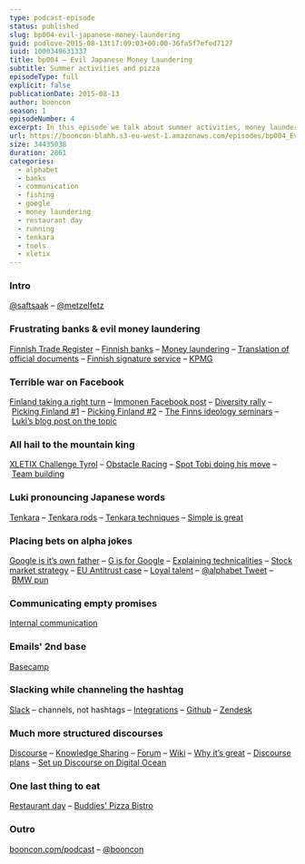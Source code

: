 ```yaml
---
type: podcast-episode
status: published
slug: bp004-evil-japanese-money-laundering
guid: podlove-2015-08-13t17:09:03+00:00-36fa5f7efed7127
iuid: 1000349631337
title: bp004 – Evil Japanese Money Laundering
subtitle: Summer activities and pizza
episodeType: full
explicit: false
publicationDate: 2015-08-13
author: booncon
season: 1
episodeNumber: 4
excerpt: In this episode we talk about summer activities, money laundering, alpha bets and communication tools. And pizza.
url: https://booncon-blahh.s3-eu-west-1.amazonaws.com/episodes/bp004_EvilJapaneseMoneyLaundering.mp3
size: 34435038
duration: 2861
categories:
  - alphabet
  - banks
  - communication
  - fishing
  - google
  - money laundering
  - restaurant day
  - running
  - tenkara
  - tools
  - xletix
---
```


### Intro

[@saftsaak](https://twitter.com/saftsaak) – [@metzelfetz](https://twitter.com/metzelfetz)

### Frustrating banks & evil money laundering

[Finnish Trade Register](https://virre.prh.fi/novus/home?userLang=en) – [Finnish banks](https://en.wikipedia.org/wiki/List_of_banks_in_Finland) – [Money laundering](https://en.wikipedia.org/wiki/Money_laundering) – [Translation of official documents](http://www.notaatio.fi/) – [Finnish signature service](https://www.suomi.fi/suomifi/english/eservices/electronic_identification_and_digital_signature/logging_in_with_bank_identifiers/index.html) – [KPMG](https://www.kpmg.com/)

### Terrible war on Facebook

[Finland taking a right turn](https://booncon.com/podcast/bp003-travellers/#t=1:16:48.277) – [Immonen Facebook post](http://yle.fi/uutiset/finnish_mp_calls_for_fight_against_nightmare_of_multiculturalism_no_comment_from_party_leadership/8182155) – [Diversity rally](http://yle.fi/uutiset/diversity_rally_gathers_15000_in_helsinki/8188896) – [Picking Finland #1](http://boonconic.com/our-helsinki/) – [Picking Finland #2](http://boonconic.com/its-business-time/) – [The Finns ideology seminars](http://yle.fi/uutiset/finns_party_to_arrange_ideology_seminars/8212200) – [Luki’s blog post on the topic](http://boonconic.com/thoughts-on-multiculturalism-and-why-it-matters/)

### All hail to the mountain king

[XLETIX Challenge Tyrol](http://de.xletix.com/fotos-und-videos/xletix-challenge-tirol-2015) – [Obstacle Racing](https://en.wikipedia.org/wiki/Obstacle_racing) – [Spot Tobi doing his move](https://www.youtube.com/watch?v=b4NVEJNv-Zo) – [Team building](https://www.youtube.com/watch?v=C4Q_s0_txrQ)

### Luki pronouncing Japanese words

[Tenkara](https://en.wikipedia.org/wiki/Tenkara_fishing) – [Tenkara rods](http://www.tenkarabum.com/tenkara-rods.html) – [Tenkara techniques](http://www.tenkarausa.com/tenkara-techniques/) – [Simple is great](http://www.backcountrychronicles.com/tenkara-fly-fishing/)

### Placing bets on alpha jokes

[Google is it’s own father](http://www.wired.com/2015/08/how-google-became-alphabet/) – [G is for Google](https://abc.xyz/) – [Explaining technicalities](http://techcrunch.com/2015/08/10/meet-alphabet-googles-new-corporate-boss-as-sundar-pichai-takes-over-the-search-company/) – [Stock market strategy](http://www.ft.com/cms/s/0/9a291bf8-3fa2-11e5-b98b-87c7270955cf.html) – [EU Antitrust case](http://uk.businessinsider.com/google-alphabet-split-eu-antitrust-not-a-factor-2015-8) – [Loyal talent](http://techcrunch.com/2015/08/10/google-of-thrones/) – [@alphabet Tweet](https://twitter.com/alphabet/status/630851210665439233) – [BMW pun](http://techcrunch.com/2015/08/12/bmw-alphabet-is-more-than-a-name-to-us/)

### Communicating empty promises

[Internal communication](https://en.wikipedia.org/wiki/Internal_communications)

### Emails' 2nd base

[Basecamp](https://basecamp.com/)

### Slacking while channeling the hashtag

[Slack](https://slack.com/) – channels, not hashtags – [Integrations](https://slack.com/integrations) – [Github](https://github.com/) – [Zendesk](https://zendesk.com/)

### Much more structured discourses

[Discourse](http://www.discourse.org/) – [Knowledge Sharing](https://en.wikipedia.org/wiki/Knowledge_sharing) – [Forum](https://en.wikipedia.org/wiki/Internet_forum) – [Wiki](https://en.wikipedia.org/wiki/Wiki) – [Why it’s great](http://www.discourse.org/faq/) – [Discourse plans](https://payments.discourse.org/buy/) – [Set up Discourse on Digital Ocean](https://www.digitalocean.com/community/tutorials/how-to-install-discourse-on-ubuntu-14-04)

### One last thing to eat

[Restaurant day](http://www.restaurantday.org) – [Buddies' Pizza Bistro](https://www.facebook.com/events/1615702882005007/)

### Outro

[booncon.com/podcast](http://booncon.com/podcast) – [@booncon](https://twitter.com/booncon)
